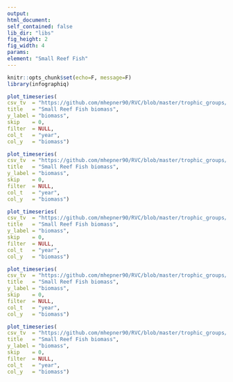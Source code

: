 ```yaml
---
output:
html_document:
self_contained: false
lib_dir: "libs"
fig_height: 2
fig_width: 4
params:
element: "Small Reef Fish"
---
```


```r
knitr::opts_chunk$set(echo=F, message=F)
library(infographiq)
```

```r
plot_timeseries(
csv_tv  = "https://github.com/mhepner90/RVC/blob/master/trophic_groups/biomass/small_reef_fk_bio.csv",
title   = "Small Reef Fish biomass",
y_label = "biomass",
skip    = 0,
filter  = NULL,
col_t   = "year",
col_y   = "biomass")
```

```r
plot_timeseries(
csv_tv  = "https://github.com/mhepner90/RVC/blob/master/trophic_groups/biomass/small_reef_fk_bio.csv",
title   = "Small Reef Fish biomass",
y_label = "biomass",
skip    = 0,
filter  = NULL,
col_t   = "year",
col_y   = "biomass")
```

```r
plot_timeseries(
csv_tv  = "https://github.com/mhepner90/RVC/blob/master/trophic_groups/biomass/small_reef_fk_bio.csv",
title   = "Small Reef Fish biomass",
y_label = "biomass",
skip    = 0,
filter  = NULL,
col_t   = "year",
col_y   = "biomass")
```

```r
plot_timeseries(
csv_tv  = "https://github.com/mhepner90/RVC/blob/master/trophic_groups/biomass/small_reef_fk_bio.csv",
title   = "Small Reef Fish biomass",
y_label = "biomass",
skip    = 0,
filter  = NULL,
col_t   = "year",
col_y   = "biomass")
```

```r
plot_timeseries(
csv_tv  = "https://github.com/mhepner90/RVC/blob/master/trophic_groups/biomass/small_reef_fk_bio.csv",
title   = "Small Reef Fish biomass",
y_label = "biomass",
skip    = 0,
filter  = NULL,
col_t   = "year",
col_y   = "biomass")
```
